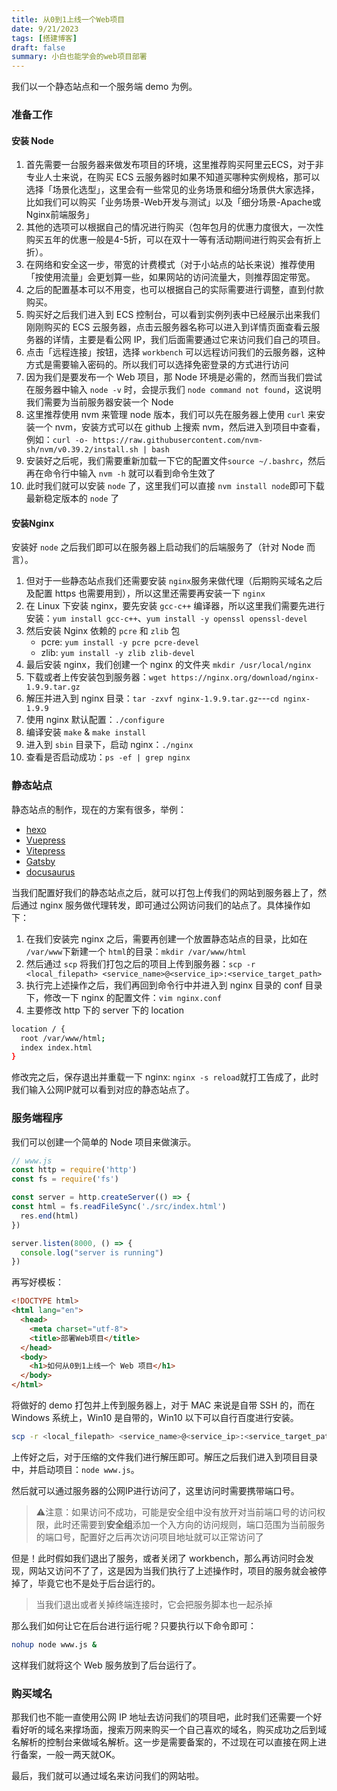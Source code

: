```yaml
---
title: 从0到1上线一个Web项目
date: 9/21/2023
tags: [搭建博客]
draft: false
summary: 小白也能学会的web项目部署
---
```


我们以一个静态站点和一个服务端 demo 为例。

### 准备工作

#### 安装 Node

1.  首先需要一台服务器来做发布项目的环境，这里推荐购买阿里云ECS，对于非专业人士来说，在购买 ECS 云服务器时如果不知道买哪种实例规格，那可以选择「场景化选型」，这里会有一些常见的业务场景和细分场景供大家选择，比如我们可以购买「业务场景-Web开发与测试」以及「细分场景-Apache或Nginx前端服务」
2.  其他的选项可以根据自己的情况进行购买（包年包月的优惠力度很大，一次性购买五年的优惠一般是4-5折，可以在双十一等有活动期间进行购买会有折上折）。
3.  在网络和安全这一步，带宽的计费模式（对于小站点的站长来说）推荐使用「按使用流量」会更划算一些，如果网站的访问流量大，则推荐固定带宽。
4.  之后的配置基本可以不用变，也可以根据自己的实际需要进行调整，直到付款购买。
5.  购买好之后我们进入到 ECS 控制台，可以看到实例列表中已经展示出来我们刚刚购买的 ECS 云服务器，点击云服务器名称可以进入到详情页面查看云服务器的详情，主要是看公网 IP，我们后面需要通过它来访问我们自己的项目。
6.  点击「远程连接」按钮，选择 `workbench` 可以远程访问我们的云服务器，这种方式是需要输入密码的。所以我们可以选择免密登录的方式进行访问
7.  因为我们是要发布一个 Web 项目，那 Node 环境是必需的，然而当我们尝试在服务器中输入 `node -v` 时，会提示我们 `node command not found`，这说明我们需要为当前服务器安装一个 Node
8.  这里推荐使用 nvm 来管理 node 版本，我们可以先在服务器上使用 `curl` 来安装一个 nvm，安装方式可以在 github 上搜索 nvm，然后进入到项目中查看，例如：`curl -o- https://raw.githubusercontent.com/nvm-sh/nvm/v0.39.2/install.sh | bash`
9.  安装好之后呢，我们需要重新加载一下它的配置文件`source ~/.bashrc`，然后再在命令行中输入 `nvm -h` 就可以看到命令生效了
10. 此时我们就可以安装 `node` 了，这里我们可以直接 `nvm install node`即可下载最新稳定版本的 `node` 了

#### 安装Nginx

安装好 `node` 之后我们即可以在服务器上启动我们的后端服务了（针对 Node 而言）。

1.  但对于一些静态站点我们还需要安装 `nginx`服务来做代理（后期购买域名之后及配置 https 也需要用到），所以这里还需要再安装一下 `nginx`
2.  在 Linux 下安装 nginx，要先安装 `gcc-c++` 编译器，所以这里我们需要先进行安装：`yum install gcc-c++`、`yum install -y openssl openssl-devel`
3.  然后安装 Nginx 依赖的 `pcre` 和 `zlib` 包
    *   pcre: `yum install -y pcre pcre-devel`
    *   zlib: `yum install -y zlib zlib-devel`
4.  最后安装 nginx，我们创建一个 nginx 的文件夹 `mkdir /usr/local/nginx`
5.  下载或者上传安装包到服务器：`wget https://nginx.org/download/nginx-1.9.9.tar.gz`
6.  解压并进入到 nginx 目录：`tar -zxvf nginx-1.9.9.tar.gz`---`cd nginx-1.9.9`
7.  使用 nginx 默认配置：`./configure`
8.  编译安装 `make` & `make install`&#x20;
9.  进入到 `sbin` 目录下，启动 nginx：`./nginx`
10. 查看是否启动成功：`ps -ef | grep nginx`&#x20;

### 静态站点

静态站点的制作，现在的方案有很多，举例：

*   [hexo](https://github.com/hexojs/hexo)
*   [Vuepress](https://github.com/vuejs/vuepress)
*   [Vitepress](https://github.com/vuejs/vitepress)
*   [Gatsby](https://github.com/gatsbyjs/gatsby)
*   [docusaurus](https://docusaurus.io/zh-CN/docs)

当我们配置好我们的静态站点之后，就可以打包上传我们的网站到服务器上了，然后通过 nginx 服务做代理转发，即可通过公网访问我们的站点了。具体操作如下：

1.  在我们安装完 nginx 之后，需要再创建一个放置静态站点的目录，比如在 `/var/www`下新建一个 `html`的目录：`mkdir /var/www/html`&#x20;
2.  然后通过 `scp` 将我们打包之后的项目上传到服务器：`scp -r <local_filepath> <service_name>@<service_ip>:<service_target_path>`
3.  执行完上述操作之后，我们再回到命令行中并进入到 nginx 目录的 conf 目录下，修改一下 nginx 的配置文件：`vim nginx.conf`
4.  主要修改 http 下的 server 下的 location

```bash
location / {
  root /var/www/html;
  index index.html
}
```

修改完之后，保存退出并重载一下 nginx: `nginx -s reload`就打工告成了，此时我们输入公网IP就可以看到对应的静态站点了。

### 服务端程序

我们可以创建一个简单的 Node 项目来做演示。

```js
// www.js
const http = require('http')
const fs = require('fs')

const server = http.createServer(() => {
const html = fs.readFileSync('./src/index.html')
  res.end(html)
})

server.listen(8000, () => {
  console.log("server is running")
})
```

再写好模板：

```html
<!DOCTYPE html>
<html lang="en">
  <head>
    <meta charset="utf-8">
    <title>部署Web项目</title>
  </head>
  <body>
    <h1>如何从0到1上线一个 Web 项目</h1>
  </body>
</html>
```

将做好的 demo 打包并上传到服务器上，对于 MAC 来说是自带 SSH 的，而在 Windows 系统上，Win10 是自带的，Win10 以下可以自行百度进行安装。

```bash
scp -r <local_filepath> <service_name>@<service_ip>:<service_target_path>
```

上传好之后，对于压缩的文件我们进行解压即可。解压之后我们进入到项目目录中，并启动项目：`node www.js`。

然后就可以通过服务器的公网IP进行访问了，这里访问时需要携带端口号。

> ⚠️注意：如果访问不成功，可能是安全组中没有放开对当前端口号的访问权限，此时还需要到**安全组**添加一个入方向的访问规则，端口范围为当前服务的端口号，配置好之后再次访问项目地址就可以正常访问了

但是！此时假如我们退出了服务，或者关闭了 workbench，那么再访问时会发现，网站又访问不了了，这是因为当我们执行了上述操作时，项目的服务就会被停掉了，毕竟它也不是处于后台运行的。

> 当我们退出或者关掉终端连接时，它会把服务脚本也一起杀掉

那么我们如何让它在后台进行运行呢？只要执行以下命令即可：

```bash
nohup node www.js &
```

这样我们就将这个 Web 服务放到了后台运行了。

### 购买域名

那我们也不能一直使用公网 IP 地址去访问我们的项目吧，此时我们还需要一个好看好听的域名来撑场面，搜索万网来购买一个自己喜欢的域名，购买成功之后到域名解析的控制台来做域名解析。这一步是需要备案的，不过现在可以直接在网上进行备案，一般一两天就OK。

最后，我们就可以通过域名来访问我们的网站啦。

